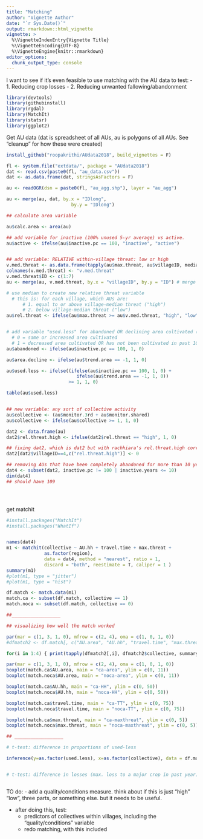 ```yaml
---
title: "Matching"
author: "Vignette Author"
date: "`r Sys.Date()`"
output: rmarkdown::html_vignette
vignette: >
  %\VignetteIndexEntry{Vignette Title}
  %\VignetteEncoding{UTF-8}
  %\VignetteEngine{knitr::rmarkdown}
editor_options: 
  chunk_output_type: console
---
```



I want to see if it's even feasible to use matching with the AU data to test:
-	1. Reducing crop losses
-	2. Reducing unwanted fallowing/abandonment 

```r
library(devtools)
library(githubinstall)
library(rgdal)
library(MatchIt)
library(statsr)
library(ggplot2)

```


Get AU data (dat is spreadsheet of all AUs, au is polygons of all AUs. See "cleanup" for how these were created)
```r

install_github("roopakrithi/AUdata2018", build_vignettes = F)

fl <- system.file("extdata/", package = "AUdata2018") 
dat <- read.csv(paste0(fl, "au_data.csv"))
dat <- as.data.frame(dat, stringsAsFactors = F)

au <- readOGR(dsn = paste0(fl, "au_agg.shp"), layer = "au_agg")

au <- merge(au, dat, by.x = "IDlong", 
                        by.y = "IDlong")

## calculate area variable

au$calc.area <- area(au)

## add variable for inactive (100% unused 5-yr average) vs active.
au$active <- ifelse(au$inactive.pc == 100, "inactive", "active")


## add variable: RELATIVE within-village threat: low or high
v.med.threat <- as.data.frame(tapply(au$max.threat, au$villageID, median)) # create table of village median max.threat
colnames(v.med.threat) <- "v.med.threat"
v.med.threat$ID <- c(1:7) 
au <- merge(au, v.med.threat, by.x = "villageID", by.y = "ID") # merge with AU data by villageID

# use median to create new relative threat variable
  # this is: for each village, which AUs are:
      # 1. equal to or above village-median threat ("high")
      # 2. below village-median threat ("low")
au$rel.threat <- ifelse(au$max.threat >= au$v.med.threat, "high", "low") 


# add variable "used.less" for abandoned OR declining area cultivated (10yr trend)
  # 0 = same or increased area cultivated
  # 1 = decreased area cultivated OR has not been cultivated in past 10 years or more
au$abandoned <- ifelse(au$inactive.pc == 100, 1, 0)

au$area.decline <- ifelse(au$trend.area == -1, 1, 0)

au$used.less <- ifelse((ifelse(au$inactive.pc == 100, 1, 0) +
                          ifelse(au$trend.area == -1, 1, 0))
                       >= 1, 1, 0)

table(au$used.less)


## new variable: any sort of collective activity
au$collective <- (au$monitor.3rd + au$monitor.shared)
au$collective <- ifelse(au$collective >= 1, 1, 0)

dat2 <- data.frame(au)
dat2$rel.threat.high <- ifelse(dat2$rel.threat == "high", 1, 0)

## fixing dat2, which is dat2 but with rachhiara's rel.threat.high corrected
dat2[dat2$villageID==4,c("rel.threat.high")] <- 0

## removing AUs that have been completely abandoned for more than 10 years
dat4 <- subset(dat2, inactive.pc != 100 | inactive.years <= 10)
dim(dat4)
## should have 109





```


get matchit
```r
#install.packages("MatchIt")
#install.packages("WhatIf")


names(dat4)
m1 <- matchit(collective ~ AU.hh + travel.time + max.threat +
              as.factor(region),
              data = dat4, method = "nearest", ratio = 1, 
              discard = "both", reestimate = T, caliper = 1 )
summary(m1)
#plot(m1, type = "jitter") 
#plot(m1, type = "hist")

df.match <- match.data(m1)
match.ca <- subset(df.match, collective == 1)
match.noca <- subset(df.match, collective == 0)

##__________________

## visualizing how well the match worked

par(mar = c(1, 3, 1, 0), mfrow = c(2, 4), oma = c(1, 0, 1, 0))
#dfmatch2 <- df.match[, c("AU.area", "AU.hh", "travel.time", "max.threat", "collective")]

for(i in 1:4) { print(tapply(dfmatch2[,i], dfmatch2$collective, summary)) }

par(mar = c(1, 3, 1, 0), mfrow = c(2, 4), oma = c(1, 0, 1, 0))
boxplot(match.ca$AU.area, main = "ca-area", ylim = c(0, 11))
boxplot(match.noca$AU.area, main = "noca-area", ylim = c(0, 11))

boxplot(match.ca$AU.hh, main = "ca-HH", ylim = c(0, 50))
boxplot(match.noca$AU.hh, main = "noca-HH", ylim = c(0, 50))

boxplot(match.ca$travel.time, main = "ca-TT", ylim = c(0, 75))
boxplot(match.noca$travel.time, main = "noca-TT", ylim = c(0, 75))

boxplot(match.ca$max.threat, main = "ca-maxthreat", ylim = c(0, 5))
boxplot(match.noca$max.threat, main = "noca-maxthreat", ylim = c(0, 5))

## __________________

# t-test: difference in proportions of used-less

inference(y=as.factor(used.less), x=as.factor(collective), data = df.match, type = "ht", null = 0, statistic = "proportion", success = "1", method = "theoretical", alternative = "twosided", sig_level = 0.05, conf_level = 0.95)


# t-test: difference in losses (max. loss to a major crop in past year)



```

TO do:
- add a quality/conditions measure. think about if this is just "high" "low", three parts, or something else. but it needs to be useful. 

- after doing this, test:
  - predictors of collectives within villages, including the "quality/conditions" variable
  - redo matching, with this included
  
